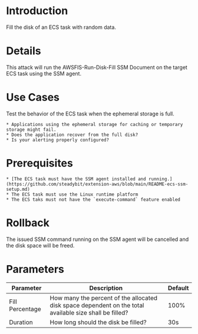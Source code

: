 # Introduction

Fill the disk of an ECS task with random data.

# Details

This attack will run the AWSFIS-Run-Disk-Fill SSM Document on the target ECS task using the SSM agent.

# Use Cases

Test the behavior of the ECS task when the ephemeral storage is full.

    * Applications using the ephemeral storage for caching or temporary storage might fail.
    * Does the application recover from the full disk?
    * Is your alerting properly configured?

# Prerequisites

    * [The ECS task must have the SSM agent installed and running.](https://github.com/steadybit/extension-aws/blob/main/README-ecs-ssm-setup.md)
    * The ECS task must use the Linux runtime platform
    * The ECS taks must not have the `execute-command` feature enabled

# Rollback

The issued SSM command running on the SSM agent will be cancelled and the disk space will be freed.

# Parameters

| Parameter       | Description                                                                                             | Default |
|-----------------|---------------------------------------------------------------------------------------------------------|---------|
| Fill Percentage | How many the percent of the allocated disk space dependent on the total available size shall be filled? | 100%    |
| Duration        | How long should the disk be filled?                                                                     | 30s     |
